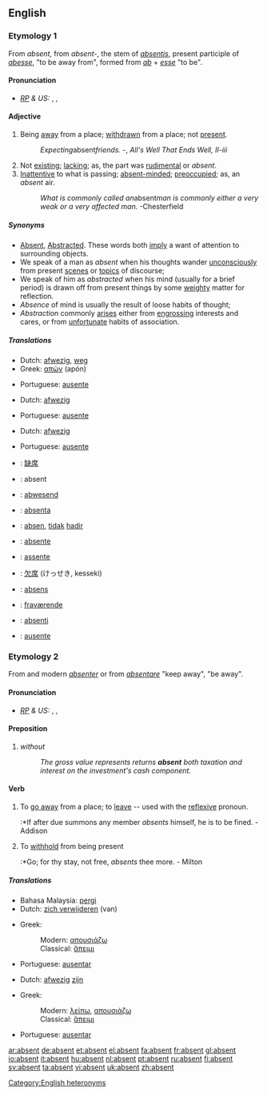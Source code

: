 ==English==

===Etymology 1===
From {{F.}} ''absent'', from {{L.}} ''absent-'', the stem of ''[[absentis]]'', present participle of ''[[abesse]]'', "to be away from", formed from ''[[ab]]'' + ''[[esse]]'' "to be".

====Pronunciation====
* ''[[RP]] & US:'' {{AHD|ăb'sənt}}, {{IPA|/ˈæbsənt/}}, {{SAMPA|/{bs@nt/}}

====Adjective====
{{en-adj|-}}

# Being [[away]] from a place; [[withdrawn]] from a place; not [[present]].
#:''Expecting ''absent'' friends.''  -{{Shak.}}, ''All's Well That Ends Well, II-iii''
# Not [[exist]]ing; [[lack]]ing; as, the part was [[rudimental]] or ''absent''.
# [[inattentive|Inattentive]] to what is passing; [[absent-minded]]; [[preoccupied]]; as, an ''absent'' air.
#:''What is commonly called an ''absent'' man is commonly either a very weak or a very affected man.''  -Chesterfield

=====Synonyms=====
*[[Absent]], [[Abstracted]]. These words both [[imply]] a want of attention to surrounding objects. 
*We speak of a man as ''absent'' when his thoughts wander [[unconsciously]] from present [[scenes]] or [[topics]] of discourse; 
*We speak of him as ''abstracted'' when his mind (usually for a brief period) is drawn off from present things by some [[weighty]] matter for reflection. 
*''Absence'' of mind is usually the result of loose habits of thought; 
*''Abstraction'' commonly [[arises]] either from [[engrossing]] interests and cares, or from [[unfortunate]] habits of association.

=====Translations=====
{{trans-top|being away from a place}}
*Dutch: [[afwezig]], [[weg]]
*Greek: [[απών]] (apón) {{m}}
{{trans-mid}}
*Portuguese: [[ausente]]
{{trans-bottom}}

{{trans-top|not existing}}
*Dutch: [[afwezig]]
{{trans-mid}}
*Portuguese: [[ausente]]
{{trans-bottom}}

{{trans-top|inattentive}}
*Dutch: [[afwezig]]
{{trans-mid}}
*Portuguese: [[ausente]]
{{trans-bottom}}

{{rfc-trans}}
{{trans-top|absent}}
*{{ttbc|Chinese}}: [[缺席]]
*{{ttbc|French}}: absent
*{{ttbc|German}}: [[abwesend]]
*{{ttbc|Ido}}: [[absenta]]
*{{ttbc|Indonesian}}: [[absen]], [[tidak]] [[hadir]]
*{{ttbc|Interlingua}}: [[absente]]
{{trans-mid}}
*{{ttbc|Italian}}: [[assente]]
*{{ttbc|Japanese}}: [[欠席]] (けっせき, kesseki)
*{{ttbc|Latin}}: [[absens]]
*{{ttbc|Norwegian}}: [[fraværende]]
*{{ttbc|Novial}}: [[absenti]]
*{{ttbc|Spanish}}: [[ausente]]
{{trans-bottom}}

===Etymology 2===
From {{OF.}} and modern {{F.}} ''[[absenter]]'' or from {{LL.}} ''[[absentare]]'' "keep away", "be away".

====Pronunciation====
* ''[[RP]] & US:'' {{AHD|ăbsĕnt'}}, {{IPA|/æbˈsɛnt/}}, {{SAMPA|{b"sEnt}}

====Preposition====
{{en-prep}}

# ''without''
#:''The gross value represents returns '''absent''' both taxation and interest on the investment's cash component.''

====Verb====
{{en-verb}}

# {{transitive}} To [[go away]] from a place; to [[leave]] -- used with the [[reflexive]] pronoun.
#:*If after due summons any member ''absents'' himself, he is to be fined. - Addison
# {{context|transitive|obsolete}} To [[withhold]] from being present
#:*Go; for thy stay, not free, ''absents'' thee more. - Milton

=====Translations=====
{{trans-top|to leave}}
* Bahasa Malaysia: [[pergi]]
* Dutch: [[zich verwijderen]] (van)
{{trans-mid}}
*Greek:
*:Modern: [[απουσιάζω]]
*:Classical: [[ἅπειμι]]
*Portuguese: [[ausentar|ausentar]]
{{trans-bottom}}

{{trans-top|to be not present}}
* Dutch: [[afwezig]] [[zijn]]
{{trans-mid}}
*Greek:
*:Modern: [[λείπω]], [[απουσιάζω]]
*:Classical: [[ἅπειμι]]
*Portuguese: [[ausentar]]
{{trans-bottom}}

[[Category:English heteronyms]]

[[ar:absent]]
[[de:absent]]
[[et:absent]]
[[el:absent]]
[[fa:absent]]
[[fr:absent]]
[[gl:absent]]
[[io:absent]]
[[it:absent]]
[[hu:absent]]
[[nl:absent]]
[[pt:absent]]
[[ru:absent]]
[[fi:absent]]
[[sv:absent]]
[[ta:absent]]
[[vi:absent]]
[[uk:absent]]
[[zh:absent]]
